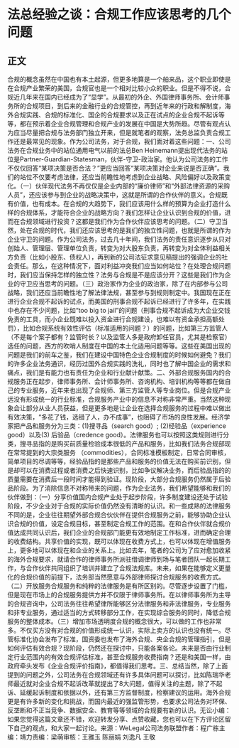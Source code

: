 # 法总经验之谈：合规工作应该思考的几个问题
## 正文
合规的概念虽然在中国也有本土起源，但更多地算是一个舶来品，这个职业即使是在合规产业繁荣的美国，合规官也是一个相对比较小众的职业。但是不得不说，合规近几年来在国内已经成为了“显学”。从最初的外企、外国律师事务所、会计师事务所的合规项目，到后来的金融行业的合规管控，再到近年来的行政和解制度，海外合规实践、合规的标准化、国企的合规要求以及正在试点的企业合规不起诉等等，都在预示着企业合规管理和合规产业的发展在中国是大势所趋。尽管有观点认为应当尽量把合规与法务部门独立开来，但是就笔者的观察，法务总监负责合规工作还是最常见的现象。作为公司法务，对于合规，我们面对着这些问题：一、公司法务在合规业务中的站位通用电气以前的法总Ben Heinemann提出现代法务的站位是Partner-Guardian-Statesman，伙伴-守卫-政治家。他认为公司法务的工作不仅仅回答“某项决策是否合法？”更应当回答“某项决策对企业来说是否正确”。我们的站位不仅要考虑法律，还应当前瞻性地考虑到企业战略、风险偏好以及政策变化。（一）伙伴现代法务不再仅仅是企业内部的“廉价律师”和“外部法律资源的采购人员”，还应该参与到企业的战略决策中，这就是所谓的合作伙伴的意义。合规既有价值，也有成本。在合规的大趋势下，我们应该用什么样的预算为企业打造什么样的合规体系，才能符合企业的战略方向？我们怎样让企业认识到合规的价值，进而在合规领域进行投资？这都是我们作为合作伙伴应该思考的问题。（二）守卫当然，处在合规的时代，我们还应该思考的是我们的独立性问题，也就是所谓的作为企业守卫的问题。作为公司法务，过去几十年间，我们法务的责任意识逐步从只对创始人、管理层、管理单位负责，转变为对大股东负责，再转变为对全体利益相关方负责（比如小股东、债权人），再到新的公司法征求意见稿提出的强调企业的社会责任。那么，在这种情况下，面对利益冲突我们应当如何站位？在处理合规问题时，我们应当保持怎样的独立性？法务与合规是不是应该分开？这些是我们作为企业的守卫应当思考的问题。（三）政治家作为企业的政治家，除了在内部参与公司战略，我们还应当前瞻性地了解法律法规，甚至参与到规则制定中。我国现在正在进行企业合规不起诉的试点，而美国的刑事合规不起诉已经进行了许多年，在实践中也存在不少问题，比如“too big to jail”的问题（刑事合规不起诉成为大企业交钱免责的工具，而小企业既难以投入资金进行合规建设，也难以有资金承担高额处罚），比如合规系统有效性评估（标准适用的问题？）的问题，比如第三方监管人（不是每个案子都有？监管时长？以及监管人多是政府卸任官员，尤其是检察官）选任的问题，西方的吹哨人制度在中国的本土化适用问题等等。这些在美国出现的问题是我们的前车之鉴，我们在建设中国特色企业合规制度的时候如何避免？我们的许多企业法务通识，经历过国外合规实践的洗礼，同时也了解中国企业的需求和痛点，我们是有能力也有责任为企业和行业献计献策。二、外部合规服务国内的合规服务正在起步，律师事务所、会计师事务所、咨询机构、培训机构等等都在做自己的专业服务，近年来也出现了合规师、第三方监管人等专业岗位。但是合规产业远没有形成统一的行业标准，合规服务产业中的信息不对称非常严重。当然这种现象会让部分从业人员获益，但是更多地是让企业在选择合规服务的过程中难以做出有效决策，“多花了钱，选错了人，办不成事”，也阻碍了市场的良性发展。经济学家把产品和服务分为三类：(1)搜寻品（search good）; (2)经验品（experience good）以及(3) 后验品（credence good）。法律服务也可以按照这类规则进行分类，搜寻品指的是购买前质量检验成本很低的产品和服务，比如我们法务合规部现在常常提到的大宗类服务 （commodities），合同标准模板制定，日常合同审核，简单项目的尽调等等，经验品指的是那些产品和服务的价值无法在购买前识别，但是却可以在消费过程或者消费之后快速识别，比如争议解决业务，而后验品指的的质量需要在消费后一段时间才能得到验证。现阶段，大部分合规服务仍然属于后验品阶段。为了消除信息不对称带来的问题，作为企业法务，我们希望能够和我们的伙伴做到：（一）分享价值国内合规产业处于起步阶段，许多制度建设还处于试验阶段，不少企业对于合规的实际价值仍然没有清晰的认识。和一些成熟的法律服务不同的是，企业往往期望外部合规合伙伙伴在提供合规服务之前，能够协助企业认识合规的价值，设定合规目标，甚至制定合规工作的范围。在和合作伙伴就合规价值达成共同认识后，我们企业的合规部门能更有效地制定工作标准，进而确定合理的收费结构。共享价值的实现，既可以体现在收费方式上，也可以体现在增值服务上，更多地可以体现在和企业的关系上。比如去年，笔者的公司为了应对愈加收紧的海外合规要求，就请合作的律师事务所派驻借调律师到场与笔者团队一起长期工作，与合作伙伴共同组织了培训并建立了合规法规库。未来，如果在能够定义更量化的合规价值的前提下，法务部当然愿意与外部律师探讨合规服务的收费方式。（二）开放服务合规服务和纯粹的法律服务是有所区别的。尽管逐步设置了门槛，但是现在市场上的合规服务提供方并不仅限于律师事务所。在以律师事务所为主导的合规咨询中，公司法务往往希望律所能够区分法律服务和非法律服务，专业服务和非专业服务，通过适当的方式转移部分工作，在实现综合服务的同时，降低合规服务的整体成本。（三）增加市场透明度合规的概念很大，可以做的工作也非常多。不仅买方没有对合规的价值形成统一认识，实际上卖方的认识也没有统一。尽管标准化协会发布了标准，国资委也发布了海外合规、央企合规的管理指引，但是如何评估有效合规？现阶段，仍然还在探讨中，只能各案各论。未来是否由行业制定行业范围内的有效合规评估标准，甚至合规服务收费指南？还是和美国一样，由政府牵头发布《企业合规评价指南》，都值得我们思考。三、总结当然，除了上面提到的问题之外，公司法务在合规领域还有许多具体问题可以探讨，比如陈瑞华老师最近就对企业合规不起诉改革就提出了8大问题，值得关注的主题，除了不起诉、延缓起诉制度和依据以外，还有第三方监督制度，检察建议的运用。海外合规更是有许多新的变化和挑战，而国内最近的强监管形势，也要求公司法务对环保、反垄断和不正当竞争、数据安全、教育等等领域的合规要有新的认识。无讼小编：如果您觉得这篇文章还不错，欢迎转发分享、点赞收藏，您也可以在下方评论区留下自己的观点，和大家一起讨论。来源：WeLegal公司法务联盟作者：程广栋主编：靖力责编：梁萌审核：王雅玉 陈丽娟 刘逸凡 王敬